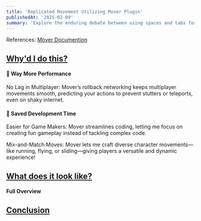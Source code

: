 ```yaml
---
title: 'Replicated Movement Utilizing Mover Plugin'
publishedAt: '2025-02-09'
summary: 'Explore the enduring debate between using spaces and tabs for code indentation, and why this choice matters more than you might think.'
---
```


References: [Mover Documention](https://dev.epicgames.com/community/learning/tutorials/yjw9/unreal-engine-mutable-tutorials)

## <u>Why'd I do this?</u>

#### 🚀 Way More Performance
No Lag in Multiplayer:
Mover’s rollback networking keeps multiplayer movements smooth, predicting your actions to prevent stutters or teleports, even on shaky internet.

#### 💸 Saved Development Time
Easier for Game Makers:
Mover streamlines coding, letting me focus on creating fun gameplay instead of tackling complex code.

Mix-and-Match Moves:
Mover lets me craft diverse character movements—like running, flying, or sliding—giving players a versatile and dynamic experience!

## <u>What does it look like?</u>

#### Full Overview 

## <u>Conclusion</u>